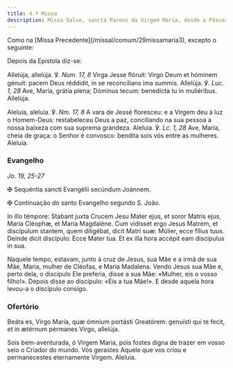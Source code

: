 ```yaml
---
title: 4.ª Missa
description: Missa Salve, sancta Parens da Virgem Maria, desde a Páscoa até ao Pentecostes
---
```


<aside>
Como na [Missa Precedente](/missal/comum/29missamaria3), excepto o seguinte:

Depois da Epístola diz-se:

</aside>

<div class="side-by-side not-content">

Allelúja, allelúja. ℣. <em>Num. 17, 8</em> Virga Jesse flóruit: Virgo Deum et hóminem génuit: pacem Deus réddidit, in se reconcílians ima summis. Allelúja. ℣. <em>Luc. 1, 28</em> Ave, María, grátia plena; Dóminus tecum: benedícta tu in muliéribus. Allelúja.

Aleluia, aleluia. ℣. <em>Nm. 17, 8</em> A vara de Jessé floresceu: e a Virgem deu à luz o Homem-Deus: restabeleceu Deus a paz, conciliando na sua pessoa a nossa baixeza com sua suprema grandeza. Aleluia. ℣. <em>Lc. 1, 28</em> Ave, Maria, cheia de graça: o Senhor é convosco: bendita sois vós entre as mulheres. Aleluia.

</div>

### Evangelho

<em>Jo. 19, 25-27</em>

<div class="side-by-side not-content">

<span class="cross text-red-500">✠</span> Sequéntia sancti Evangélii secúndum Joánnem.

<span class="cross text-red-500">✠</span> Continuação do santo Evangelho segundo S. João.

In illo témpore: Stabant juxta Crucem Jesu Mater ejus, et soror Matris ejus, María Cléophæ, et María Magdaléne. Cum vidísset ergo Jesus Matrem, et discípulum stantem, quem diligébat, dicit Matri suæ: Múlier, ecce fílius tuus. Deinde dicit discípulo: Ecce Mater tua. Et ex illa hora accépit eam discípulus in sua.

Naquele tempo, estavam, junto à cruz de Jesus, sua Mãe e a irmã de sua Mãe, Maria, mulher de Cléofas, e Maria Madalena. Vendo Jesus sua Mãe e, perto dela, o discípulo Ele preferia, disse a sua Mãe: «Mulher, eis o vosso filho!». Depois disse ao discípulo: «Eis a tua Mãe!». E desde aquela hora levou-a o discípulo consigo.

</div>

### Ofertório

<div class="side-by-side not-content">

Beáta es, Virgo María, quæ ómnium portásti Greatórem: genuísti qui te fecit, et in ætérnum pérmanes Virgo, allelúja.

Sois bem-aventurada, ó Virgem Maria, pois fostes digna de trazer em vosso seio o Criador do mundo. Vós gerastes Aquele que vos criou e permanecestes eternamente Virgem. Aleluia.

</div>
